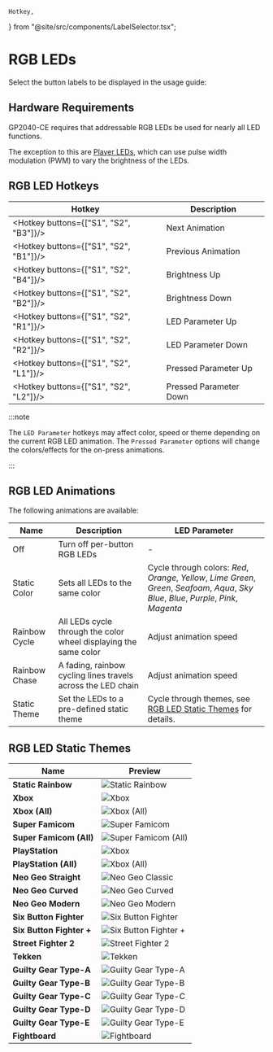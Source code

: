 	Hotkey,
} from "@site/src/components/LabelSelector.tsx";

# RGB LEDs

Select the button labels to be displayed in the usage guide:

<InputLabelSelector />

## Hardware Requirements

GP2040-CE requires that addressable RGB LEDs be used for nearly all LED functions.

The exception to this are [Player LEDs](./add-ons/player-number.mdx), which can use pulse width modulation (PWM) to vary the brightness of the LEDs.

## RGB LED Hotkeys

| Hotkey                                 | Description            |
| -------------------------------------- | ---------------------- |
| <Hotkey buttons={["S1", "S2", "B3"]}/> | Next Animation         |
| <Hotkey buttons={["S1", "S2", "B1"]}/> | Previous Animation     |
| <Hotkey buttons={["S1", "S2", "B4"]}/> | Brightness Up          |
| <Hotkey buttons={["S1", "S2", "B2"]}/> | Brightness Down        |
| <Hotkey buttons={["S1", "S2", "R1"]}/> | LED Parameter Up       |
| <Hotkey buttons={["S1", "S2", "R2"]}/> | LED Parameter Down     |
| <Hotkey buttons={["S1", "S2", "L1"]}/> | Pressed Parameter Up   |
| <Hotkey buttons={["S1", "S2", "L2"]}/> | Pressed Parameter Down |

:::note

The `LED Parameter` hotkeys may affect color, speed or theme depending on the current RGB LED animation. The `Pressed Parameter` options will change the colors/effects for the on-press animations.

:::

## RGB LED Animations

The following animations are available:

| Name          | Description                                                      | LED Parameter                                                                                                                              |
| ------------- | ---------------------------------------------------------------- | ------------------------------------------------------------------------------------------------------------------------------------------ |
| Off           | Turn off per-button RGB LEDs                                     | -                                                                                                                                          |
| Static Color  | Sets all LEDs to the same color                                  | Cycle through colors: _Red_, _Orange_, _Yellow_, _Lime Green_, _Green_, _Seafoam_, _Aqua_, _Sky Blue_, _Blue_, _Purple_, _Pink_, _Magenta_ |
| Rainbow Cycle | All LEDs cycle through the color wheel displaying the same color | Adjust animation speed                                                                                                                     |
| Rainbow Chase | A fading, rainbow cycling lines travels across the LED chain     | Adjust animation speed                                                                                                                     |
| Static Theme  | Set the LEDs to a pre-defined static theme                       | Cycle through themes, see [RGB LED Static Themes](#rgb-led-static-themes) for details.                                                     |

## RGB LED Static Themes

| Name                     | Preview                                                                         |
| ------------------------ | ------------------------------------------------------------------------------- |
| **Static Rainbow**       | ![Static Rainbow](./assets/images/led-themes/static-rainbow.png)                |
| **Xbox**                 | ![Xbox](./assets/images/led-themes/xbox.png)                                    |
| **Xbox (All)**           | ![Xbox (All)](./assets/images/led-themes/xbox-all.png)                          |
| **Super Famicom**        | ![Super Famicom](./assets/images/led-themes/super-famicom.png)                  |
| **Super Famicom (All)**  | ![Super Famicom (All)](./assets/images/led-themes/super-famicom-all.png)        |
| **PlayStation**          | ![Xbox](./assets/images/led-themes/playstation.png)                             |
| **PlayStation (All)**    | ![Xbox (All)](./assets/images/led-themes/playstation-all.png)                   |
| **Neo Geo Straight**     | ![Neo Geo Classic](./assets/images/led-themes/neogeo-straight.png)              |
| **Neo Geo Curved**       | ![Neo Geo Curved](./assets/images/led-themes/neogeo-curved.png)                 |
| **Neo Geo Modern**       | ![Neo Geo Modern](./assets/images/led-themes/neogeo-modern.png)                 |
| **Six Button Fighter**   | ![Six Button Fighter](./assets/images/led-themes/six-button-fighter.png)        |
| **Six Button Fighter +** | ![Six Button Fighter +](./assets/images/led-themes/six-button-fighter-plus.png) |
| **Street Fighter 2**     | ![Street Fighter 2](./assets/images/led-themes/street-fighter-2.png)            |
| **Tekken**               | ![Tekken](./assets/images/led-themes/tekken.png)                                |
| **Guilty Gear Type-A**   | ![Guilty Gear Type-A](./assets/images/led-themes/guilty-gear-type-a.png)        |
| **Guilty Gear Type-B**   | ![Guilty Gear Type-B](./assets/images/led-themes/guilty-gear-type-b.png)        |
| **Guilty Gear Type-C**   | ![Guilty Gear Type-C](./assets/images/led-themes/guilty-gear-type-c.png)        |
| **Guilty Gear Type-D**   | ![Guilty Gear Type-D](./assets/images/led-themes/guilty-gear-type-d.png)        |
| **Guilty Gear Type-E**   | ![Guilty Gear Type-E](./assets/images/led-themes/guilty-gear-type-e.png)        |
| **Fightboard**           | ![Fightboard](./assets/images/led-themes/fightboard.png)                        |
